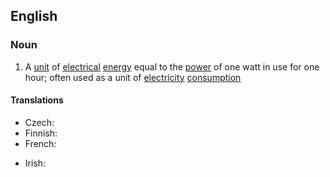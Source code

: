 {{also|watthour}}

==English==

===Noun===
{{wikipedia}}
{{en-noun|head=[[watt]]-[[hour]]}}

# A [[unit]] of [[electrical]] [[energy]] equal to the [[power]] of one watt in use for one hour; often used as a unit of [[electricity]] [[consumption]]

====Translations====
{{trans-top|unit of electrical energy equal to the power of one watt in use for one hour}}
* Czech: {{t+|cs|watthodina|f}}
* Finnish: {{t+|fi|wattitunti}}
* French: {{t+|fr|wattheure|m}}
{{trans-mid}}
* Irish: {{t|ga|vatuair|f}}
{{trans-bottom}}